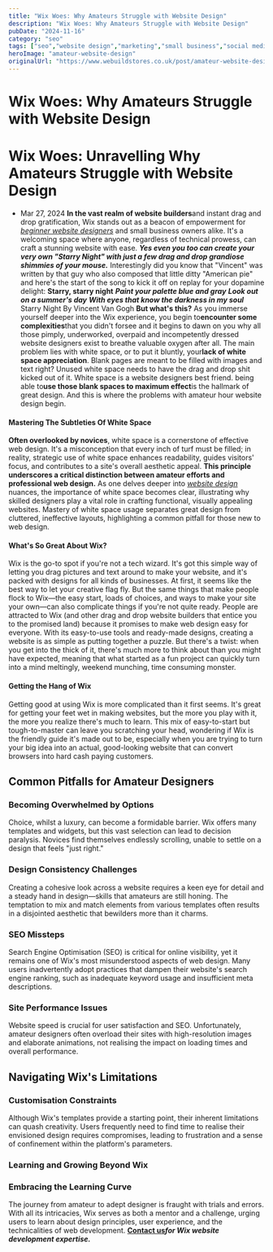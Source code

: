 ```yaml
---
title: "Wix Woes: Why Amateurs Struggle with Website Design"
description: "Wix Woes: Why Amateurs Struggle with Website Design"
pubDate: "2024-11-16"
category: "seo"
tags: ["seo","website design","marketing","small business","social media"]
heroImage: "amateur-website-design"
originalUrl: "https://www.webuildstores.co.uk/post/amateur-website-design"
---
```



# Wix Woes: Why Amateurs Struggle with Website Design

<BlogHeroImage src={heroImage} alt="Wix Woes: Why Amateurs Struggle with Website Design" />

# Wix Woes: Unravelling Why Amateurs Struggle with Website Design
 * Mar 27, 2024
**In the vast realm of website builders**and instant drag and drop gratification, Wix stands out as a beacon of empowerment for [_beginner website designers_](https://www.webuildstores.co.uk/wix-review) and small business owners alike. It's a welcoming space where anyone, regardless of technical prowess, can craft a stunning website with ease.
**_Yes even you too can create your very own "Starry Night" with just a few drag and drop grandiose shimmies of your mouse._**
Interestingly did you know that "Vincent" was written by that guy who also composed that little ditty "American pie" and here's the start of the song to kick it off on replay for your dopamine delight:
**Starry, starry night**
**_Paint your palette blue and gray_**
**_Look out on a summer's day_**
**_With eyes that know the darkness in my soul_**
Starry Night By Vincent Van Gogh
**But what's this?**
As you immerse yourself deeper into the Wix experience, you begin to**encounter some complexities**that you didn't forsee and it begins to dawn on you why all those pimply, underworked, overpaid and incompetently dressed website designers exist to breathe valuable oxygen after all.
The main problem lies with white space, or to put it bluntly, your**lack of white space appreciation**.
Blank pages are meant to be filled with images and text right? Unused white space needs to have the drag and drop shit kicked out of it.
White space is a website designers best friend. being able to**use those blank spaces to maximum effect**is the hallmark of great design. And this is where the problems with amateur hour website design begin.
#### Mastering The Subtleties Of White Space
**Often overlooked by novices**, white space is a cornerstone of effective web design.
It's a misconception that every inch of turf must be filled; in reality, strategic use of white space enhances readability, guides visitors' focus, and contributes to a site's overall aesthetic appeal.
**This principle underscores a critical distinction between amateur efforts and professional web design.**
As one delves deeper into [_website design_](https://www.webuildstores.co.uk/website-design) nuances, the importance of white space becomes clear, illustrating why skilled designers play a vital role in crafting functional, visually appealing websites.
Mastery of white space usage separates great design from cluttered, ineffective layouts, highlighting a common pitfall for those new to web design.
#### What's So Great About Wix?
Wix is the go-to spot if you're not a tech wizard. It's got this simple way of letting you drag pictures and text around to make your website, and it's packed with designs for all kinds of businesses.
At first, it seems like the best way to let your creative flag fly. But the same things that make people flock to Wix—the easy start, loads of choices, and ways to make your site your own—can also complicate things if you're not quite ready.
People are attracted to Wix (and other drag and drop website builders that entice you to the promised land) because it promises to make web design easy for everyone. With its easy-to-use tools and ready-made designs, creating a website is as simple as putting together a puzzle.
But there's a twist: when you get into the thick of it, there's much more to think about than you might have expected, meaning that what started as a fun project can quickly turn into a mind meltingly, weekend munching, time consuming monster.
#### Getting the Hang of Wix
Getting good at using Wix is more complicated than it first seems. It's great for getting your feet wet in making websites, but the more you play with it, the more you realize there's much to learn.
This mix of easy-to-start but tough-to-master can leave you scratching your head, wondering if Wix is the friendly guide it's made out to be, especially when you are trying to turn your big idea into an actual, good-looking website that can convert browsers into hard cash paying customers.
## Common Pitfalls for Amateur Designers
### Becoming Overwhelmed by Options

Choice, whilst a luxury, can become a formidable barrier. Wix offers many templates and widgets, but this vast selection can lead to decision paralysis. Novices find themselves endlessly scrolling, unable to settle on a design that feels "just right."
### Design Consistency Challenges

Creating a cohesive look across a website requires a keen eye for detail and a steady hand in design—skills that amateurs are still honing. The temptation to mix and match elements from various templates often results in a disjointed aesthetic that bewilders more than it charms.
### SEO Missteps

Search Engine Optimisation (SEO) is critical for online visibility, yet it remains one of Wix's most misunderstood aspects of web design. Many users inadvertently adopt practices that dampen their website's search engine ranking, such as inadequate keyword usage and insufficient meta descriptions.
### Site Performance Issues

Website speed is crucial for user satisfaction and SEO. Unfortunately, amateur designers often overload their sites with high-resolution images and elaborate animations, not realising the impact on loading times and overall performance.
## Navigating Wix's Limitations
### Customisation Constraints

Although Wix's templates provide a starting point, their inherent limitations can quash creativity. Users frequently need to find time to realise their envisioned design requires compromises, leading to frustration and a sense of confinement within the platform's parameters.
### Learning and Growing Beyond Wix
### Embracing the Learning Curve

The journey from amateur to adept designer is fraught with trials and errors. With all its intricacies, Wix serves as both a mentor and a challenge, urging users to learn about design principles, user experience, and the technicalities of web development.
[**__Contact us__**](https://www.webuildstores.co.uk/contact)**_for Wix website development expertise._**
